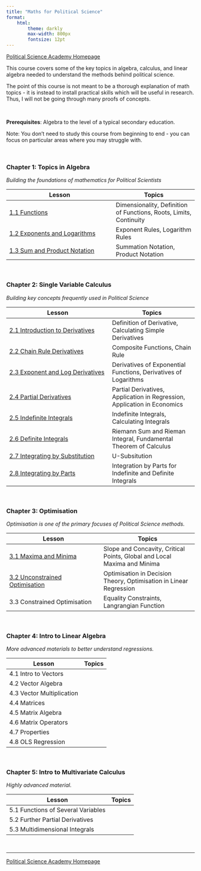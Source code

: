 ```yaml
---
title: "Maths for Political Science"
format:
    html:
        theme: darkly
        max-width: 800px
        fontsize: 12pt
---
```


[Political Science Academy Homepage](https://politicalscience.github.io)

This course covers some of the key topics in algebra, calculus, and linear algebra needed to understand the methods behind political science.

The point of this course is not meant to be a thorough explanation of math topics - it is instead to install practical skills which will be useful in research. Thus, I will not be going through many proofs of concepts.

<br />

**Prerequisites**: Algebra to the level of a typical secondary education.

Note: You don't need to study this course from beginning to end - you can focus on particular areas where you may struggle with.

<br />

### Chapter 1: Topics in Algebra

*Building the foundations of mathematics for Political Scientists*

| Lesson | Topics |
|-----------------------------------------|-------------------------------|
| [1.1 Functions](https://politicalscience.github.io/math/1-1.html) | Dimensionality, Definition of Functions, Roots, Limits, Continuity |
| [1.2 Exponents and Logarithms](https://politicalscience.github.io/math/1-2.html) | Exponent Rules, Logarithm Rules |
| [1.3 Sum and Product Notation](https://politicalscience.github.io/math/1-3.html) | Summation Notation, Product Notation |

<br />

### Chapter 2: Single Variable Calculus

*Building key concepts frequently used in Political Science*

| Lesson | Topics |
|---------------------------------------|---------------------------------|
| [2.1 Introduction to Derivatives](https://politicalscience.github.io/math/2-1.html) | Definition of Derivative, Calculating Simple Derivatives |
| [2.2 Chain Rule Derivatives](https://politicalscience.github.io/math/2-2.html) | Composite Functions, Chain Rule |
| [2.3 Exponent and Log Derivatives](https://politicalscience.github.io/math/2-3.html) | Derivatives of Exponential Functions, Derivatives of Logarithms |
| [2.4 Partial Derivatives](https://politicalscience.github.io/math/2-4.html) | Partial Derivatives, Application in Regression, Application in Economics |
| [2.5 Indefinite Integrals](https://politicalscience.github.io/math/2-5.html) | Indefinite Integrals, Calculating Integrals |
| [2.6 Definite Integrals](https://politicalscience.github.io/math/2-6.html) | Riemann Sum and Rieman Integral, Fundamental Theorem of Calculus |
| [2.7 Integrating by Substitution](https://politicalscience.github.io/math/2-7.html) | U-Subsitution |
| [2.8 Integrating by Parts](https://politicalscience.github.io/math/2-8.html) | Integration by Parts for Indefinite and Definite Integrals |

<br />

### Chapter 3: Optimisation

*Optimisation is one of the primary focuses of Political Science methods.*

| Lesson | Topics |
|------------------------------------|------------------------------------|
| [3.1 Maxima and Minima](https://politicalscience.github.io/math/3-1.html) | Slope and Concavity, Critical Points, Global and Local Maxima and Minima |
| [3.2 Unconstrained Optimisation](https://politicalscience.github.io/math/3-2.html) | Optimisation in Decision Theory, Optimisation in Linear Regression |
| 3.3 Constrained Optimisation | Equality Constraints, Langrangian Function |

<br />

### Chapter 4: Intro to Linear Algebra

*More advanced materials to better understand regressions.*

| Lesson                    | Topics |
|---------------------------|--------|
| 4.1 Intro to Vectors      |        |
| 4.2 Vector Algebra        |        |
| 4.3 Vector Multiplication |        |
| 4.4 Matrices              |        |
| 4.5 Matrix Algebra        |        |
| 4.6 Matrix Operators      |        |
| 4.7 Properties            |        |
| 4.8 OLS Regression        |        |

<br />

### Chapter 5: Intro to Multivariate Calculus

*Highly advanced material.*

| Lesson                             | Topics |
|------------------------------------|--------|
| 5.1 Functions of Several Variables |        |
| 5.2 Further Partial Derivatives    |        |
| 5.3 Multidimensional Integrals     |        |

<br />

------------------------------------------------------------------------

[Political Science Academy Homepage](https://politicalscience.github.io)